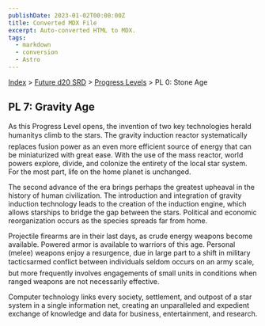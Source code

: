 ```yaml
---
publishDate: 2023-01-02T00:00:00Z
title: Converted MDX File
excerpt: Auto-converted HTML to MDX.
tags:
  - markdown
  - conversion
  - Astro
---
```






[Index](-index) > [Future d20 SRD](future-d20-srd-index) > [Progress Levels](future-d20-srd-progress-levels-index) > PL 0: Stone Age




## PL 7: Gravity Age


As this Progress Level opens, the invention of two key technologies herald humanitys climb to the stars. The gravity induction reactor systematically replaces fusion power as an even more efficient source of energy that can be miniaturized with great ease. With the use of the mass reactor, world powers explore, divide, and colonize the entirety of the local star system. For the most part, life on the home planet is unchanged.


The second advance of the era brings perhaps the greatest upheaval in the history of human civilization. The introduction and integration of gravity induction technology leads to the creation of the induction engine, which allows starships to bridge the gap between the stars. Political and economic reorganization occurs as the species spreads far from home.


Projectile firearms are in their last days, as crude energy weapons become available. Powered armor is available to warriors of this age. Personal (melee) weapons enjoy a resurgence, due in large part to a shift in military tacticsarmed conflict between individuals seldom occurs on an army scale, but more frequently involves engagements of small units in conditions when ranged weapons are not necessarily effective.


Computer technology links every society, settlement, and outpost of a star system in a single information net, creating an unparalleled and expedient exchange of knowledge and data for business, entertainment, and research.



